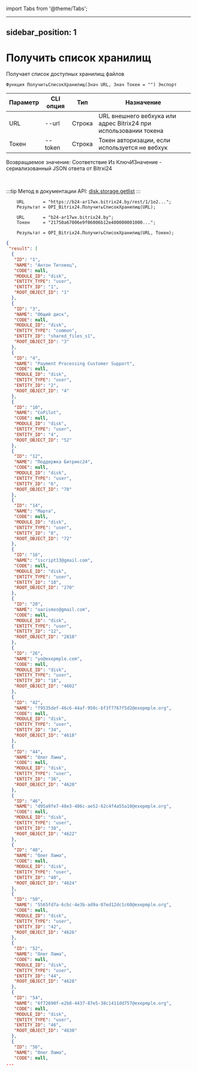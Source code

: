 ﻿import Tabs from '@theme/Tabs';

---
sidebar_position: 1
---

# Получить список хранилищ
 Получает список доступных хранилищ файлов



`Функция ПолучитьСписокХранилищ(Знач URL, Знач Токен = "") Экспорт`

  | Параметр | CLI опция | Тип | Назначение |
  |-|-|-|-|
  | URL | --url | Строка | URL внешнего вебхука или адрес Bitrix24 при использовании токена |
  | Токен | --token | Строка | Токен авторизации, если используется не вебхук |

  
  Возвращаемое значение:   Соответствие Из КлючИЗначение - сериализованный JSON ответа от Bitrxi24

<br/>

:::tip
Метод в документации API: [disk.storage.getlist](https://dev.1c-bitrix.ru/rest_help/disk/storage/disk_storage_getlist.php)
:::
<br/>


```bsl title="Пример кода"
    URL       = "https://b24-ar17wx.bitrix24.by/rest/1/1o2...";
    Результат = OPI_Bitrix24.ПолучитьСписокХранилищ(URL);

    URL       = "b24-ar17wx.bitrix24.by";
    Токен     = "21750a67006e9f06006b12e400000001000...";

    Результат = OPI_Bitrix24.ПолучитьСписокХранилищ(URL, Токен);
```
    



```json title="Результат"
{
 "result": [
  {
   "ID": "1",
   "NAME": "Антон Титовец",
   "CODE": null,
   "MODULE_ID": "disk",
   "ENTITY_TYPE": "user",
   "ENTITY_ID": "1",
   "ROOT_OBJECT_ID": "1"
  },
  {
   "ID": "3",
   "NAME": "Общий диск",
   "CODE": null,
   "MODULE_ID": "disk",
   "ENTITY_TYPE": "common",
   "ENTITY_ID": "shared_files_s1",
   "ROOT_OBJECT_ID": "3"
  },
  {
   "ID": "4",
   "NAME": "Payment Processing Customer Support",
   "CODE": null,
   "MODULE_ID": "disk",
   "ENTITY_TYPE": "user",
   "ENTITY_ID": "2",
   "ROOT_OBJECT_ID": "4"
  },
  {
   "ID": "10",
   "NAME": "CoPilot",
   "CODE": null,
   "MODULE_ID": "disk",
   "ENTITY_TYPE": "user",
   "ENTITY_ID": "4",
   "ROOT_OBJECT_ID": "52"
  },
  {
   "ID": "12",
   "NAME": "Поддержка Битрикс24",
   "CODE": null,
   "MODULE_ID": "disk",
   "ENTITY_TYPE": "user",
   "ENTITY_ID": "6",
   "ROOT_OBJECT_ID": "70"
  },
  {
   "ID": "14",
   "NAME": "Марта",
   "CODE": null,
   "MODULE_ID": "disk",
   "ENTITY_TYPE": "user",
   "ENTITY_ID": "8",
   "ROOT_OBJECT_ID": "72"
  },
  {
   "ID": "16",
   "NAME": "iscript13@gmail.com",
   "CODE": null,
   "MODULE_ID": "disk",
   "ENTITY_TYPE": "user",
   "ENTITY_ID": "10",
   "ROOT_OBJECT_ID": "270"
  },
  {
   "ID": "20",
   "NAME": "oarismos@gmail.com",
   "CODE": null,
   "MODULE_ID": "disk",
   "ENTITY_TYPE": "user",
   "ENTITY_ID": "12",
   "ROOT_OBJECT_ID": "2810"
  },
  {
   "ID": "26",
   "NAME": "yo@exepmple.com",
   "CODE": null,
   "MODULE_ID": "disk",
   "ENTITY_TYPE": "user",
   "ENTITY_ID": "18",
   "ROOT_OBJECT_ID": "4602"
  },
  {
   "ID": "42",
   "NAME": "f9535def-46c6-44af-950c-6f3f7767f5d2@exepmple.org",
   "CODE": null,
   "MODULE_ID": "disk",
   "ENTITY_TYPE": "user",
   "ENTITY_ID": "34",
   "ROOT_OBJECT_ID": "4618"
  },
  {
   "ID": "44",
   "NAME": "Олег Лама",
   "CODE": null,
   "MODULE_ID": "disk",
   "ENTITY_TYPE": "user",
   "ENTITY_ID": "36",
   "ROOT_OBJECT_ID": "4620"
  },
  {
   "ID": "46",
   "NAME": "d95a9fe7-48e3-406c-ae52-62c4f4a55a10@exepmple.org",
   "CODE": null,
   "MODULE_ID": "disk",
   "ENTITY_TYPE": "user",
   "ENTITY_ID": "38",
   "ROOT_OBJECT_ID": "4622"
  },
  {
   "ID": "48",
   "NAME": "Олег Лама",
   "CODE": null,
   "MODULE_ID": "disk",
   "ENTITY_TYPE": "user",
   "ENTITY_ID": "40",
   "ROOT_OBJECT_ID": "4624"
  },
  {
   "ID": "50",
   "NAME": "5565fd7a-6cbc-4e3b-ad9a-07ed12dc1c60@exepmple.org",
   "CODE": null,
   "MODULE_ID": "disk",
   "ENTITY_TYPE": "user",
   "ENTITY_ID": "42",
   "ROOT_OBJECT_ID": "4626"
  },
  {
   "ID": "52",
   "NAME": "Олег Лама",
   "CODE": null,
   "MODULE_ID": "disk",
   "ENTITY_TYPE": "user",
   "ENTITY_ID": "44",
   "ROOT_OBJECT_ID": "4628"
  },
  {
   "ID": "54",
   "NAME": "6f72690f-e2b8-4437-87e5-38c1411dd757@exepmple.org",
   "CODE": null,
   "MODULE_ID": "disk",
   "ENTITY_TYPE": "user",
   "ENTITY_ID": "46",
   "ROOT_OBJECT_ID": "4630"
  },
  {
   "ID": "56",
   "NAME": "Олег Лама",
   "CODE": null,
...
```
